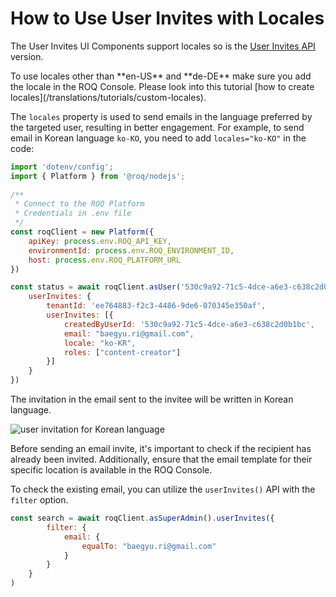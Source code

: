 

# How to Use User Invites with Locales

The User Invites UI Components support locales so is the [User Invites API](/user-invites/api) version.

<Callout type="info">
To use locales other than **en-US** and **de-DE** make sure you add the locale in the ROQ Console. Please look into this tutorial [how to create locales](/translations/tutorials/custom-locales).
</Callout>

The `locales` property is used to send emails in the language preferred by the targeted user, resulting in better engagement. For example, to send email in Korean language `ko-KO`, you need to add `locales="ko-KO"` in the code: 

```js
import 'dotenv/config';
import { Platform } from '@roq/nodejs';
 
/**
 * Connect to the ROQ Platform
 * Credentials in .env file
 */
const roqClient = new Platform({
	apiKey: process.env.ROQ_API_KEY,
	environmentId: process.env.ROQ_ENVIRONMENT_ID,
	host: process.env.ROQ_PLATFORM_URL
})

const status = await roqClient.asUser('530c9a92-71c5-4dce-a6e3-c638c2d0b1bc').sendUserInvites({
	userInvites: {
		tenantId: 'ee764883-f2c3-4486-9de6-070345e350af',
		userInvites: [{
			createdByUserId: '530c9a92-71c5-4dce-a6e3-c638c2d0b1bc',
			email: "baegyu.ri@gmail.com",
			locale: "ko-KR",
			roles: ["content-creator"]
		}]
	}
})
```

The invitation in the email sent to the invitee will be written in Korean language.

![user invitation for Korean language](/user-invitation-korean-email.png)

Before sending an email invite, it's important to check if the recipient has already been invited. Additionally, ensure that the email template for their specific location is available in the ROQ Console. 

To check the existing email, you can utilize the `userInvites()` API with the `filter` option.

```js
const search = await roqClient.asSuperAdmin().userInvites({
		filter: {
			email: {
				equalTo: "baegyu.ri@gmail.com"
			}
		}
	}
)
```

